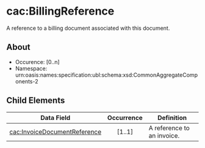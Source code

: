 # cac:BillingReference
A reference to a billing document associated with this document. 
## About
* Occurence: [0..n]
* Namespace: urn:oasis:names:specification:ubl:schema:xsd:CommonAggregateComponents-2

## Child Elements
| Data Field            | Occurrence |                        Definition |
|-----------------------|:------------:|-----------------------------------|
|[cac:InvoiceDocumentReference](./billing-reference/invoice-document-reference.mdx) |	[1..1] | A reference to an invoice.|
